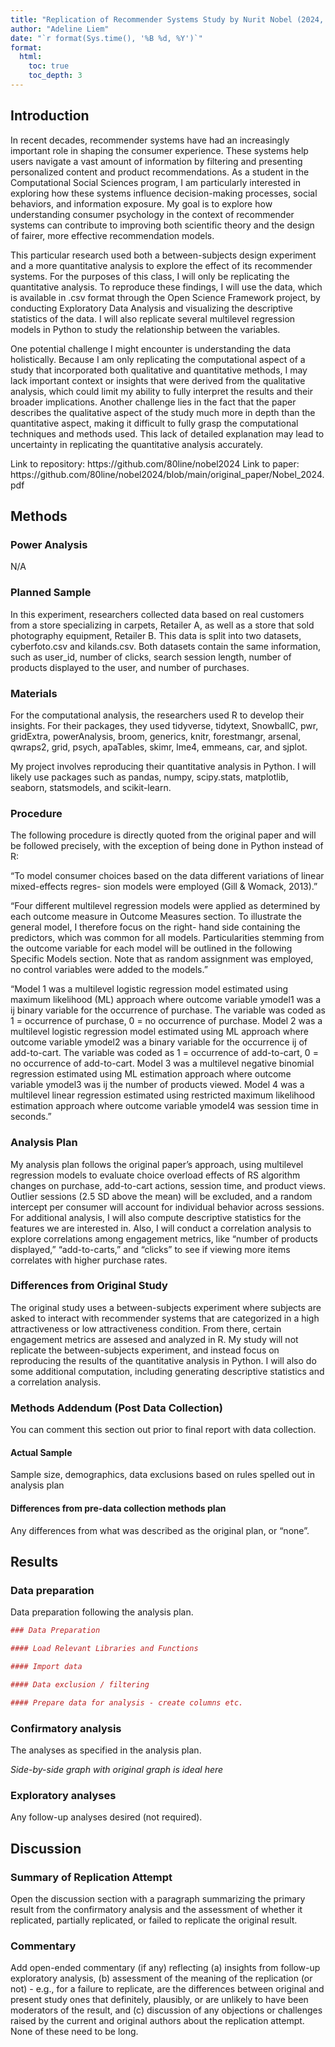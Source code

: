```yaml
---
title: "Replication of Recommender Systems Study by Nurit Nobel (2024, Psychological Science)"
author: "Adeline Liem"
date: "`r format(Sys.time(), '%B %d, %Y')`"
format:
  html:
    toc: true
    toc_depth: 3
---
```


<!-- Replication reports should all use this template to standardize reporting across projects.  These reports will be public supplementary materials that accompany the summary report(s) of the aggregate results. -->

## Introduction

In recent decades, recommender systems have had an increasingly important role in shaping the consumer experience. These systems help users navigate a vast amount of information by filtering and presenting personalized content and product recommendations. As a student in the Computational Social Sciences program, I am particularly interested in exploring how these systems influence decision-making processes, social behaviors, and information exposure. My goal is to explore how understanding consumer psychology in the context of recommender systems can contribute to improving both scientific theory and the design of fairer, more effective recommendation models.

This particular research used both a between-subjects design experiment and a more quantitative analysis to explore the effect of its recommender systems. For the purposes of this class, I 
will only be replicating the quantitative analysis. To reproduce these findings, I will use the data, which is available in .csv format through the Open Science Framework project, by 
conducting Exploratory Data Analysis and visualizing the descriptive statistics of the data. I will also replicate several multilevel regression models in Python to study the relationship 
between the variables.

One potential challenge I might encounter is understanding the data holistically. Because I am only replicating the computational aspect of a study that incorporated both qualitative and 
quantitative methods, I may lack important context or insights that were derived from the qualitative analysis, which could limit my ability to fully interpret the results and their 
broader implications. Another challenge lies in the fact that the paper describes the qualitative aspect of the study much more in depth than the quantitative aspect, making it difficult 
to fully grasp the computational techniques and methods used. This lack of detailed explanation may lead to uncertainty in replicating the quantitative analysis accurately.

Link to repository: https://github.com/80line/nobel2024
Link to paper: https://github.com/80line/nobel2024/blob/main/original_paper/Nobel_2024.pdf


## Methods

### Power Analysis

N/A

### Planned Sample

In this experiment, researchers collected data based on real customers from a store specializing in carpets, Retailer A, as well as a store that sold photography equipment, Retailer B.
This data is split into two datasets, cyberfoto.csv and kilands.csv. Both datasets contain the same information, such as user_id, number of clicks, search session length, number of
products displayed to the user, and number of purchases.

### Materials

For the computational analysis, the researchers used R to develop their insights. For their packages, they used tidyverse, tidytext, SnowballC, pwr, gridExtra, powerAnalysis, broom, 
generics, knitr, forestmangr, arsenal, qwraps2, grid, psych, apaTables, skimr, lme4, emmeans, car, and sjplot. 

My project involves reproducing their quantitative analysis in Python. I will likely use packages such as pandas, numpy, scipy.stats, matplotlib, seaborn, statsmodels, and scikit-learn.

### Procedure	

The following procedure is directly quoted from the original paper and will be followed precisely, with the exception of being done in Python instead of R: 

"To model consumer choices based on the data different variations of linear mixed-effects regres- sion models were employed (Gill & Womack, 2013)."

"Four different multilevel regression models were applied as determined by each outcome measure in Outcome Measures section. To illustrate the general model, I therefore focus on the right-
hand side containing the predictors, which was common for all models. Particularities stemming from the outcome variable for each model will be outlined
in the following Specific Models section. Note that as random assignment was employed, no control variables were added to the models."

"Model 1 was a multilevel logistic regression model estimated using maximum likelihood (ML) approach where outcome variable ymodel1 was a ij binary variable for the occurrence of purchase. 
The variable was coded as 1 = occurrence of purchase, 0 = no occurrence of purchase. Model 2 was a multilevel logistic regression model estimated using ML approach where outcome variable 
ymodel2 was a binary variable for the occurrence ij of add-to-cart. The variable was coded as 1 = occurrence of add-to-cart, 0 = no occurrence of add-to-cart. Model 3 was a multilevel 
negative binomial regression estimated using ML estimation approach where outcome variable ymodel3 was ij the number of products viewed. Model 4 was a multilevel linear regression 
estimated using restricted maximum likelihood estimation approach where outcome variable ymodel4 was session time in seconds."

### Analysis Plan

My analysis plan follows the original paper's approach, using multilevel regression models to evaluate choice overload effects of RS algorithm changes on purchase, add-to-cart actions, 
session time, and product views. Outlier sessions (2.5 SD above the mean) will be excluded, and a random intercept per consumer will account for individual behavior across sessions. For 
additional analysis, I will also compute descriptive statistics for the features we are interested in. Also, I will conduct a correlation analysis to explore correlations among engagement 
metrics, like "number of products displayed," "add-to-carts," and "clicks" to see if viewing more items correlates with higher purchase rates.

### Differences from Original Study

The original study uses a between-subjects experiment where subjects are asked to interact with recommender systems that are categorized in a high attractiveness or low attractiveness 
condition. From there, certain engagement metrics are assesed and analyzed in R. My study will not replicate the between-subjects experiment, and instead focus on reproducing the results 
of the quantitative analysis in Python. I will also do some additional computation, including generating descriptive statistics and a correlation analysis.


### Methods Addendum (Post Data Collection)

You can comment this section out prior to final report with data collection.

#### Actual Sample
  Sample size, demographics, data exclusions based on rules spelled out in analysis plan

#### Differences from pre-data collection methods plan
  Any differences from what was described as the original plan, or “none”.


## Results


### Data preparation

Data preparation following the analysis plan.
	
```r
### Data Preparation

#### Load Relevant Libraries and Functions

#### Import data

#### Data exclusion / filtering

#### Prepare data for analysis - create columns etc.
```

### Confirmatory analysis

The analyses as specified in the analysis plan.  

*Side-by-side graph with original graph is ideal here*

### Exploratory analyses

Any follow-up analyses desired (not required).  

## Discussion

### Summary of Replication Attempt

Open the discussion section with a paragraph summarizing the primary result from the confirmatory analysis and the assessment of whether it replicated, partially replicated, or failed to replicate the original result.  

### Commentary

Add open-ended commentary (if any) reflecting (a) insights from follow-up exploratory analysis, (b) assessment of the meaning of the replication (or not) - e.g., for a failure to replicate, are the differences between original and present study ones that definitely, plausibly, or are unlikely to have been moderators of the result, and (c) discussion of any objections or challenges raised by the current and original authors about the replication attempt.  None of these need to be long.
